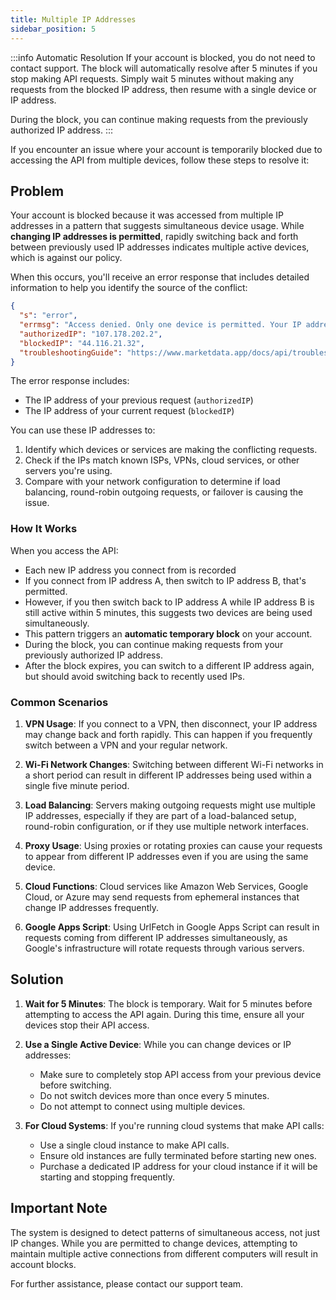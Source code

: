 ```yaml
---
title: Multiple IP Addresses
sidebar_position: 5
---
```


:::info Automatic Resolution
If your account is blocked, you do not need to contact support. The block will automatically resolve after 5 minutes if you stop making API requests. Simply wait 5 minutes without making any requests from the blocked IP address, then resume with a single device or IP address.

During the block, you can continue making requests from the previously authorized IP address.
:::

If you encounter an issue where your account is temporarily blocked due to accessing the API from multiple devices, follow these steps to resolve it:

## Problem

Your account is blocked because it was accessed from multiple IP addresses in a pattern that suggests simultaneous device usage. While **changing IP addresses is permitted**, rapidly switching back and forth between previously used IP addresses indicates multiple active devices, which is against our policy.

When this occurs, you'll receive an error response that includes detailed information to help you identify the source of the conflict:

```json
{
  "s": "error",
  "errmsg": "Access denied. Only one device is permitted. Your IP address has changed, and your account is temporarily blocked for security reasons. Please wait 5 minutes before trying again.",
  "authorizedIP": "107.178.202.2",
  "blockedIP": "44.116.21.32",
  "troubleshootingGuide": "https://www.marketdata.app/docs/api/troubleshooting/multiple-ip-addresses"
}
```

The error response includes:
- The IP address of your previous request (`authorizedIP`)
- The IP address of your current request (`blockedIP`)

You can use these IP addresses to:
1. Identify which devices or services are making the conflicting requests.
2. Check if the IPs match known ISPs, VPNs, cloud services, or other servers you're using.
3. Compare with your network configuration to determine if load balancing, round-robin outgoing requests, or failover is causing the issue.

### How It Works

When you access the API:
- Each new IP address you connect from is recorded
- If you connect from IP address A, then switch to IP address B, that's permitted.
- However, if you then switch back to IP address A while IP address B is still active within 5 minutes, this suggests two devices are being used simultaneously.
- This pattern triggers an **automatic temporary block** on your account.
- During the block, you can continue making requests from your previously authorized IP address.
- After the block expires, you can switch to a different IP address again, but should avoid switching back to recently used IPs.

### Common Scenarios

1. **VPN Usage**: If you connect to a VPN, then disconnect, your IP address may change back and forth rapidly. This can happen if you frequently switch between a VPN and your regular network.

2. **Wi-Fi Network Changes**: Switching between different Wi-Fi networks in a short period can result in different IP addresses being used within a single five minute period.

3. **Load Balancing**: Servers making outgoing requests might use multiple IP addresses, especially if they are part of a load-balanced setup, round-robin configuration, or if they use multiple network interfaces.

4. **Proxy Usage**: Using proxies or rotating proxies can cause your requests to appear from different IP addresses even if you are using the same device.

5. **Cloud Functions**: Cloud services like Amazon Web Services, Google Cloud, or Azure may send requests from ephemeral instances that change IP addresses frequently.

6. **Google Apps Script**: Using UrlFetch in Google Apps Script can result in requests coming from different IP addresses simultaneously, as Google's infrastructure will rotate requests through various servers.

## Solution

1. **Wait for 5 Minutes**: The block is temporary. Wait for 5 minutes before attempting to access the API again. During this time, ensure all your devices stop their API access.

2. **Use a Single Active Device**: While you can change devices or IP addresses:
   - Make sure to completely stop API access from your previous device before switching.
   - Do not switch devices more than once every 5 minutes.
   - Do not attempt to connect using multiple devices.

3. **For Cloud Systems**: If you're running cloud systems that make API calls:
   - Use a single cloud instance to make API calls.
   - Ensure old instances are fully terminated before starting new ones.
   - Purchase a dedicated IP address for your cloud instance if it will be starting and stopping frequently.

## Important Note

The system is designed to detect patterns of simultaneous access, not just IP changes. While you are permitted to change devices, attempting to maintain multiple active connections from different computers will result in account blocks.

For further assistance, please contact our support team.
